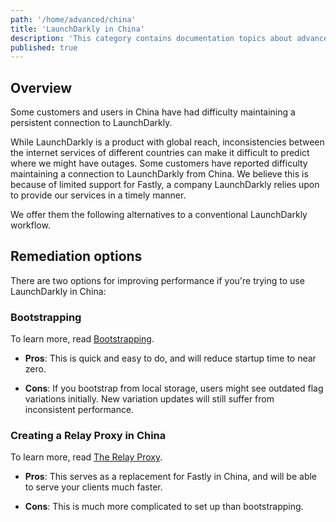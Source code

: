 ```yaml
---
path: '/home/advanced/china'
title: 'LaunchDarkly in China'
description: 'This category contains documentation topics about advanced concepts in LaunchDarkly.'
published: true
---
```


## Overview

Some customers and users in China have had difficulty maintaining a persistent connection to LaunchDarkly.

While LaunchDarkly is a product with global reach, inconsistencies between the internet services of different countries can make it difficult to predict where we might have outages. Some customers have reported difficulty maintaining a connection to LaunchDarkly from China. We believe this is because of limited support for Fastly, a company LaunchDarkly relies upon to provide our services in a timely manner.

We offer them the following alternatives to a conventional LaunchDarkly workflow.

## Remediation options

There are two options for improving performance if you're trying to use LaunchDarkly in China:

### Bootstrapping

To learn more, read [Bootstrapping](/sdk/client-side/javascript#bootstrapping).

* **Pros**: This is quick and easy to do, and will reduce startup time to near zero.

* **Cons**: If you bootstrap from local storage, users might see outdated flag variations initially. New variation updates will still suffer from inconsistent performance.

### Creating a Relay Proxy in China

To learn more, read [The Relay Proxy](/home/advanced/relay-proxy).

* **Pros**: This serves as a replacement for Fastly in China, and will be able to serve your clients much faster.

* **Cons**: This is much more complicated to set up than bootstrapping.

